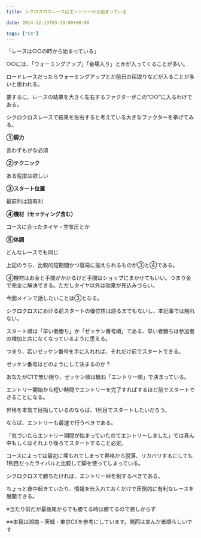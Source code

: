 ---
title: シクロクロスレースはエントリーから始まっている

date: 2014-12-13T03:39:00+00:00

tags: ["CX"]
---

「レースは○○の時から始まっている」

○○には、「ウォーミングアップ」「会場入り」とかが入ってくることが多い。

ロードレースだったらウォーミングアップとか前日の宿取りなどが入ることが多いと思われる。

要するに、レースの結果を大きく左右するファクターがこの”○○”に入るわけである。

シクロクロスレースで結果を左右すると考えている大きなファクターを挙げてみる。

**①脚力**

言わずもがな必須

**②テクニック**

ある程度は欲しい

**③スタート位置**

最前列は超有利

**④機材（セッティング含む）**

コースに合ったタイヤ・空気圧とか

**⑤体調**

どんなレースでも同じ

上記のうち、比較的短期間かつ容易に揃えられるものが③と④である。

④機材はお金と手間がかかるけど手間はショップにまかせてもいい。つまり金で完全に解決できる。ただしタイヤ以外は効果が見込みづらい。

今回メインで話したいことは③となる。

シクロクロスにおける前スタートの優位性は語るまでもないし、本記事では触れない。

スタート順は「早い者勝ち」か「ゼッケン番号順」である、早い者勝ちは参加者の増加と共になくなっているように思える。

つまり、若いゼッケン番号を手に入れれば、それだけ前でスタートできる。

ゼッケン番号はどのようにして決まるのか？

あなたがC1で無い限り、ゼッケン順は概ね「エントリー順」で決まっている。

エントリー開始から短い時間でエントリーを完了すればするほど前でスタートできることになる。

昇格を本気で目指しているのならば、1列目でスタートしたいだろう。

ならば、エントリーも最速で行うべきである。

「気づいたらエントリー期間が始まっていたのでエントリーしました」では真ん中もしくはそれより後ろでスタートすること必定。

コースによっては最初に埋もれてしまって昇格から脱落、リカバリするにしても1列目だったライバルと比較して脚を使ってしまっている。

シクロクロスで勝ちたければ、エントリー峠を制するべきである。

ちょっと夜中起きていたり、情報を仕入れておくだけで圧倒的に有利なレースを展開できる。

※当たり前だが最後尾からでも勝てる時は勝てるので悪しからず

※※本稿は湘南・茨城・東京CXを参考にしています。関西は並んだ者順らしいです
